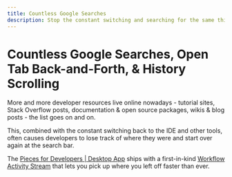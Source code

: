```yaml
---
title: Countless Google Searches
description: Stop the constant switching and searching for the same thing twice with Pieces for Developers.
---
```



# Countless Google Searches, Open Tab Back-and-Forth, & History Scrolling
More and more developer resources live online nowadays - tutorial sites, Stack Overflow posts, documentation & open source packages, wikis & blog posts - the list goes on and on.

This, combined with the constant switching back to the IDE and other tools, often causes developers to lose track of where they were and start over again at the search bar.

The <a target="_blank" href={pieces_app.links.website.pfd_desktop_install}>Pieces for Developers | Desktop App</a> ships with a first-in-kind <a target="_blank" href="{{ links.internal.global_search_suggestion_reuse.workflow_activity_stream }}">Workflow Activity Stream</a> that lets you pick up where you left off faster than ever.
